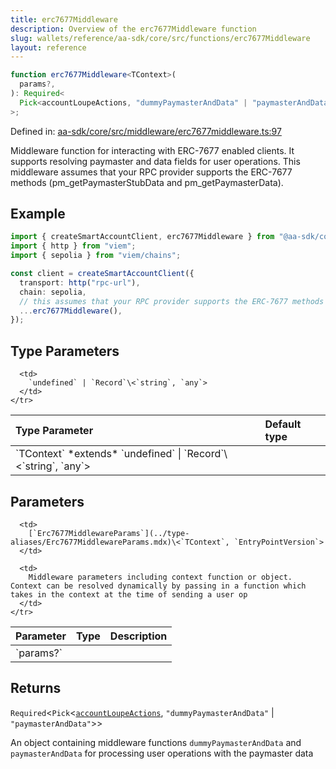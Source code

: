 ```yaml
---
title: erc7677Middleware
description: Overview of the erc7677Middleware function
slug: wallets/reference/aa-sdk/core/src/functions/erc7677Middleware
layout: reference
---
```


```ts
function erc7677Middleware<TContext>(
  params?,
): Required<
  Pick<accountLoupeActions, "dummyPaymasterAndData" | "paymasterAndData">
>;
```

Defined in: [aa-sdk/core/src/middleware/erc7677middleware.ts:97](https://github.com/alchemyplatform/aa-sdk/blob/4987bdd63823427c48ec21401b71fa3cfc2d0675/aa-sdk/core/src/middleware/erc7677middleware.ts#L97)

Middleware function for interacting with ERC-7677 enabled clients. It supports resolving paymaster and data fields for user operations.
This middleware assumes that your RPC provider supports the ERC-7677 methods (pm_getPaymasterStubData and pm_getPaymasterData).

## Example

```ts
import { createSmartAccountClient, erc7677Middleware } from "@aa-sdk/core";
import { http } from "viem";
import { sepolia } from "viem/chains";

const client = createSmartAccountClient({
  transport: http("rpc-url"),
  chain: sepolia,
  // this assumes that your RPC provider supports the ERC-7677 methods AND takes no context
  ...erc7677Middleware(),
});
```

## Type Parameters

<table>
  <thead>
    <tr>
      <th align="left">Type Parameter</th>
      <th align="left">Default type</th>
    </tr>
  </thead>

  <tbody>
    <tr>
      <td>
        `TContext` *extends* `undefined` | `Record`\<`string`, `any`>
      </td>

      <td>
        `undefined` | `Record`\<`string`, `any`>
      </td>
    </tr>

  </tbody>
</table>

## Parameters

<table>
  <thead>
    <tr>
      <th align="left">Parameter</th>
      <th align="left">Type</th>
      <th align="left">Description</th>
    </tr>
  </thead>

  <tbody>
    <tr>
      <td>
        `params?`
      </td>

      <td>
        [`Erc7677MiddlewareParams`](../type-aliases/Erc7677MiddlewareParams.mdx)\<`TContext`, `EntryPointVersion`>
      </td>

      <td>
        Middleware parameters including context function or object. Context can be resolved dynamically by passing in a function which takes in the context at the time of sending a user op
      </td>
    </tr>

  </tbody>
</table>

## Returns

`Required`\<`Pick`\<[`accountLoupeActions`](../../../../account-kit/core/src/variables/accountLoupeActions.mdx), `"dummyPaymasterAndData"` | `"paymasterAndData"`>>

An object containing middleware functions `dummyPaymasterAndData` and `paymasterAndData` for processing user operations with the paymaster data
